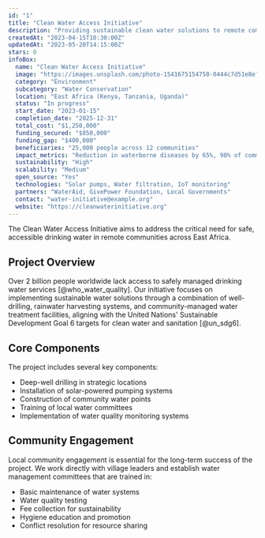 ```yaml
---
id: "1"
title: "Clean Water Access Initiative"
description: "Providing sustainable clean water solutions to remote communities in East Africa."
createdAt: "2023-04-15T10:30:00Z"
updatedAt: "2023-05-20T14:15:00Z"
stars: 0
infoBox:
  name: "Clean Water Access Initiative"
  image: "https://images.unsplash.com/photo-1541675154750-0444c7d51e8e?auto=format&fit=crop&w=800&q=80"
  category: "Environment"
  subcategory: "Water Conservation"
  location: "East Africa (Kenya, Tanzania, Uganda)"
  status: "In progress"
  start_date: "2023-01-15"
  completion_date: "2025-12-31"
  total_cost: "$1,250,000"
  funding_secured: "$850,000"
  funding_gap: "$400,000"
  beneficiaries: "25,000 people across 12 communities"
  impact_metrics: "Reduction in waterborne diseases by 65%, 90% of community members with <30 min water access"
  sustainability: "High"
  scalability: "Medium"
  open_source: "Yes"
  technologies: "Solar pumps, Water filtration, IoT monitoring"
  partners: "WaterAid, GivePower Foundation, Local Governments"
  contact: "water-initiative@example.org"
  website: "https://cleanwaterinitiative.org"
---
```


The Clean Water Access Initiative aims to address the critical need for safe, accessible drinking water in remote communities across East Africa.

## Project Overview

Over 2 billion people worldwide lack access to safely managed drinking water services [@who_water_quality]. Our initiative focuses on implementing sustainable water solutions through a combination of well-drilling, rainwater harvesting systems, and community-managed water treatment facilities, aligning with the United Nations' Sustainable Development Goal 6 targets for clean water and sanitation [@un_sdg6].

## Core Components

The project includes several key components:

- Deep-well drilling in strategic locations
- Installation of solar-powered pumping systems
- Construction of community water points
- Training of local water committees
- Implementation of water quality monitoring systems

## Community Engagement

Local community engagement is essential for the long-term success of the project. We work directly with village leaders and establish water management committees that are trained in:

- Basic maintenance of water systems
- Water quality testing
- Fee collection for sustainability
- Hygiene education and promotion
- Conflict resolution for resource sharing